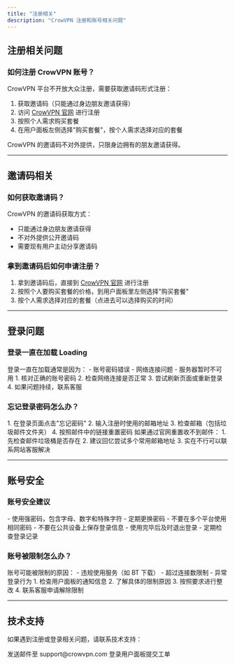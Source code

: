 ```yaml
---
title: "注册相关"
description: "CrowVPN 注册和账号相关问题"
---
```


## 注册相关问题

### 如何注册 CrowVPN 账号？

CrowVPN 平台不开放大众注册，需要获取邀请码形式注册：

1. 获取邀请码（只能通过身边朋友邀请获得）
2. 访问 [CrowVPN 官网](https://crowvpn.com) 进行注册
3. 按照个人需求购买套餐
4. 在用户面板左侧选择"购买套餐"，按个人需求选择对应的套餐

<Info>
  CrowVPN 的邀请码不对外提供，只限身边拥有的朋友邀请获得。
</Info>

---

## 邀请码相关

### 如何获取邀请码？

CrowVPN 的邀请码获取方式：

- 只能通过身边朋友邀请获得
- 不对外提供公开邀请码
- 需要现有用户主动分享邀请码

### 拿到邀请码后如何申请注册？

1. 拿到邀请码后，直接到 [CrowVPN 官网](https://crowvpn.com) 进行注册
2. 按照个人要购买套餐的价格，到用户面板里左侧选择"购买套餐"
3. 按个人需求选择对应的套餐（点进去可以选择购买的时间）

---

## 登录问题

### 登录一直在加载 Loading

<AccordionGroup>
  <Accordion title="可能原因">
    登录一直在加载通常是因为：
    - 账号密码错误
    - 网络连接问题
    - 服务器暂时不可用
  </Accordion>
  
  <Accordion title="解决方法">
    1. 核对正确的账号密码
    2. 检查网络连接是否正常
    3. 尝试刷新页面或重新登录
    4. 如果问题持续，联系客服
  </Accordion>
</AccordionGroup>

### 忘记登录密码怎么办？

<AccordionGroup>
  <Accordion title="重置密码">
    1. 在登录页面点击"忘记密码"
    2. 输入注册时使用的邮箱地址
    3. 检查邮箱（包括垃圾邮件文件夹）
    4. 按照邮件中的链接重置密码
  </Accordion>
  
  <Accordion title="收不到邮件">
    如果通过官网重置收不到邮件：
    1. 先检查邮件垃圾桶是否存在
    2. 建议回忆尝试多个常用邮箱地址
    3. 实在不行可以联系网站客服解决
  </Accordion>
</AccordionGroup>

---

## 账号安全

### 账号安全建议

<AccordionGroup>
  <Accordion title="密码安全">
    - 使用强密码，包含字母、数字和特殊字符
    - 定期更换密码
    - 不要在多个平台使用相同密码
  </Accordion>
  
  <Accordion title="登录安全">
    - 不要在公共设备上保存登录信息
    - 使用完毕后及时退出登录
    - 定期检查登录记录
  </Accordion>
</AccordionGroup>

### 账号被限制怎么办？

<AccordionGroup>
  <Accordion title="常见原因">
    账号可能被限制的原因：
    - 违规使用服务（如 BT 下载）
    - 超过连接数限制
    - 异常登录行为
  </Accordion>
  
  <Accordion title="解决方法">
    1. 检查用户面板的通知信息
    2. 了解具体的限制原因
    3. 按照要求进行整改
    4. 联系客服申请解除限制
  </Accordion>
</AccordionGroup>

---

## 技术支持

如果遇到注册或登录相关问题，请联系技术支持：

<CardGroup cols={2}>
  <Card title="邮箱支持" icon="envelope">
    发送邮件至 support@crowvpn.com
  </Card>
  <Card title="用户面板" icon="user">
    登录用户面板提交工单
  </Card>
</CardGroup>
